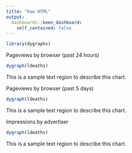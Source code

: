 ```yaml
---
title: "Raw HTML"
output: 
  dashboards::keen_dashboard: 
    self_contained: false
---
```


```r
library(dygraphs)
```

<div class="row">
<div class="col-sm-6">
<div class="chart-wrapper">
<div class="chart-title">
Pageviews by browser (past 24 hours)
</div>
<div class="chart-stage">

```r
dygraph(ldeaths)
```

</div>
<div class="chart-notes">
This is a sample text region to describe this chart.
</div>
</div>
</div>

<div class="col-sm-6">
<div class="chart-wrapper">
<div class="chart-title">
Pageviews by browser (past 5 days)
</div>
<div class="chart-stage">

```r
dygraph(ldeaths)
```

</div>
<div class="chart-notes">
This is a sample text region to describe this chart.
</div>
</div>
</div>

</div>


<div class="row">

<div class="col-sm-12">
<div class="chart-wrapper">
<div class="chart-title">
Impressions by advertiser
</div>
<div class="chart-stage">
```r
dygraph(ldeaths)
```
</div>
<div class="chart-notes">
This is a sample text region to describe this chart.
</div>
</div>
</div>

</div>
